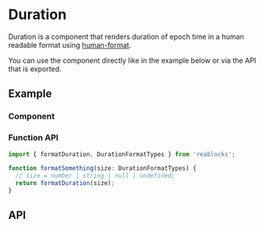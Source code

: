 
<Meta title="Docs/Components/Data/Duration" />

# Duration
Duration is a component that renders duration of epoch time in a human readable format using
[human-format](https://www.npmjs.com/package/human-format).

You can use the component directly like in the example below or via
the API that is exported.

## Example

### Component
<Canvas>
  <Story id="components-data-duration--simple" />
</Canvas>

### Function API
```ts
import { formatDuration, DurationFormatTypes } from 'reablocks';

function formatSomething(size: DurationFormatTypes) {
  // size = number | string | null | undefined;
  return formatDuration(size);
}
```

## API
<ArgsTable of={Duration} />
